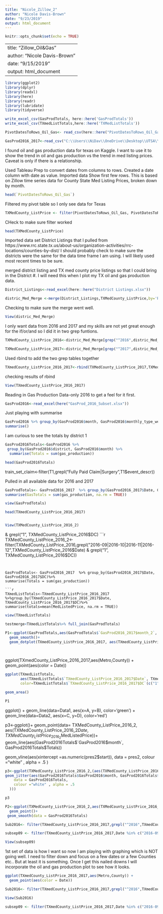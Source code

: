 ```yaml
---
title: "Nicole_Zillow_2"
author: "Nicole Davis-Brown"
date: "9/23/2019"
output: html_document
---
```


```r
knitr::opts_chunk$set(echo = TRUE)
```

---
title: "Zillow_Oil&Gas"
author: "Nicole Davis-Brown"
date: "9/15/2019"
output: html_document
---

```r
library(ggplot2)
library(dplyr)
library(readxl)
library(here)
library(readr)
library(lubridate)
library(tidyverse)
```

```r
write_excel_csv(GasProdTotals, here::here('GasProdTotals'))
write_excel_csv(TXmedListTotals,here::here('TXMedListTotals'))
```


```r
PivotDatesToRows_Oil_Gas<- read_csv(here::here("PivotDatesToRows_Oil_Gas.csv"))
```

```r
GasProd2016_2017<-read_csv("C:\\Users\\NiDav\\OneDrive\\Desktop\\UTSA\\DataVisual&Tech_Fall19\\Group_Project\\Oil&Gas\\GasProd_9.16-7.17_TexasDistricts.csv")
```



I found oil and gas production data for texas on Kaggle. I want to use it to show the trend in oil and gas production vs the trend in med listing prices. Caveat is only if there is a relationship. 



Used Tableau Prep to convert dates from columns to rows. Created a date column with date as value. Imported data
Show first few rows. This is based on Zillow time series data for County State Med Listing Prices, broken down by month.

```r
head(`PivotDatesToRows_Oil_Gas`)
```

Filtered my pivot table so I only see data for Texas

```r
TXMedCounty_ListPrice <- filter(PivotDatesToRows_Oil_Gas, PivotDatesToRows_Oil_Gas$State =="TX")
```


CHeck to make sure filter worked
```r
head(TXMedCounty_ListPrice)
```

Imported data set District Listings that I pulled from https://www.rrc.state.tx.us/about-us/organization-activities/rrc-locations/counties-by-dist/ 
I should probably check to make sure the districts were the same for the data time frame I am using. I will likely used most recent times to be sure.

merged district listing and TX med county price listings so that I could bring in the District #. I will need this when I plot my TX oil and gas production data. 



```r
District_Listings<-read_excel(here::here("District Listings.xlsx"))
```



```r
distric_Med_Merge <-merge(District_Listings,TXMedCounty_ListPrice,by='RegionName')
```

Checking to make sure the merge went well. 


```r
View(distric_Med_Merge)
```

I only want data from 2016 and 2017 and my skills are not yet great enough for the if/or/and so I did it in two grep funtions. 

```r
TXMedCounty_ListPrice_2016<-distric_Med_Merge[grep("^2016",distric_Med_Merge$Date),]
```


```r
TXMedCounty_ListPrice_2017<-distric_Med_Merge[grep("^2017",distric_Med_Merge$Date),]
```

Used rbind to add the two grep tables together

```r
TXmedCounty_ListPrice_2016_2017<-rbind(TXMedCounty_ListPrice_2017,TXMedCounty_ListPrice_2016)
```

checking results of rbind


```r
View(TXmedCounty_ListPrice_2016_2017)
```


Reading in Gas Production Data-only 2016 to get a feel for it first. 
```r
GasProd2016<-read_excel(here("GasProd_2016_Subset.xlsx"))
```


Just playing with summarise
```r
GasProd2016 %>% group_by(GasProd2016$month, GasProd2016$monthly_type_well)%>%
summarise()
```



I am curious to see the totals by district 1
```r
GasProd2016Totals<-GasProd2016 %>%
 group_by(GasProd2016$district, GasProd2016$month) %>%
  summarise(Totals = sum(gas_production))
```



```r
head(GasProd2016Totals)
```
train_set_claim<-filter(T1,grepl("Fully Paid Claim|Surgery",T1$event_descr))


Pulled in all available data for 2016 and 2017
```r
GasProdTotals<- GasProd2016_2017  %>% group_by(GasProd2016_2017$Date, GasProd2016_2017$DC)%>%
summarise(GasTotals = sum(gas_production, na.rm = TRUE))
```


```r
view(GasProdTotals)
```

```r
head(TXmedCounty_ListPrice_2016_2017)
```

```r


```


```r
View(TXMedCounty_ListPrice_2016_2)
```

 & grepl("1", TXMedCounty_ListPrice_2016$DC)
```r
TXMedCounty_ListPrice_2016_2<-filter(TXMedCounty_ListPrice_2016,grepl("2016-09|2016-10|2016-11|2016-12",TXMedCounty_ListPrice_2016$Date) & grepl("1", TXMedCounty_ListPrice_2016$DC))
```


GasProdTotals<- GasProd2016_2017  %>% group_by(GasProd2016_2017$Date, GasProd2016_2017$DC)%>%
summarise(Totals = sum(gas_production))

```r

TXmedListTotals<-TXmedCounty_ListPrice_2016_2017 %>%group_by(TXmedCounty_ListPrice_2016_2017$Date, TXmedCounty_ListPrice_2016_2017$DC)%>%
summarise(totals=mean(MedListedPrice, na.rm = TRUE))
```

```r
view(TXmedListTotals)
```



```r
testmerge<TXmedListTotals%>% full_join(GasProdTotals)
```


```r
P1<-ggplot(GasProdTotals,aes(GasProdTotals$`GasProd2016_2017$month_2`, GasProdTotals$Totals))+
  geom_smooth()+
  geom_dotplot(TXmedCounty_ListPrice_2016_2017, aes(TXmedCounty_ListPrice_2016_2017$Date,TXmedCounty_ListPrice_2016_2017$MedListedPrice))
                   
  
```

ggplot(TXmedCounty_ListPrice_2016_2017,aes(Metro,County)) +
  geom_point(aes(color = Date))


```r
ggplot(TXmedListTotals, 
       aes(TXmedListTotals$`TXmedCounty_ListPrice_2016_2017$Date`, TXmedListTotals$totals),
       color=TXmedListTotals$`TXmedCounty_ListPrice_2016_2017$DC`(c("1", "2","3", "4","5", "6"))) +

geom_area()
```


```r
P1
```



ggplot() + 
geom_line(data=Data1, aes(x=A, y=B), color='green') + 
geom_line(data=Data2, aes(x=C, y=D), color='red')

p3<-ggplot()+
  geom_point(data= TXMedCounty_ListPrice_2016_2,
             aes(TXMedCounty_ListPrice_2016_2$Date,TXMedCounty_ListPrice_2016_2$MedListedPrice))+
  geom_line(aes(GasProd2016Totals$`GasProd2016$month`, GasProd2016Totals$Totals))

geom_vline(aes(xintercept =as.numeric(pres2$start)),
    data = pres2,
    colour ="white" , alpha = .5
  )

```r
p3<-ggplot(TXMedCounty_ListPrice_2016_2,(aes(TXMedCounty_ListPrice_2016_2$Date)+
geom_jitter(aes(GasProd2016Totals$GasProd2016$month, GasProd2016Totals$Totals),
    data = GasProd2016Totals,
    colour ="white" , alpha = .5
  )))

```

```r
p3
```


```r
P2<-ggplot(TXMedCounty_ListPrice_2016_2,aes(TXMedCounty_ListPrice_2016_2$Date,TXMedCounty_ListPrice_2016_2$MedListedPrice, color= TXMedCounty_ListPrice_2016_2$County) )+
  geom_point()+
 geom_smooth(data = GasProd2016Totals)
```




```r
Sub2016<- filter(TXmedCounty_ListPrice_2016_2017,grepl("^2016",TXmedCounty_ListPrice_2016_2017$Date))
```

```r
subsep09 <- filter(TXmedCounty_ListPrice_2016_2017,Date %in% c("2016-09", "2016-11", "2016-10", "2016-12"))
```

```r
View(subsep09)
```




1st set of data is how I want so now I am playing with graphing which is NOT going well. I need to filter down and focus on a few dates or a few Counties etc.. But at least it is something. Once I get this nailed downs I will incorporate the oil and gas production plot to see how it looks. 

```r
ggplot(TXmedCounty_ListPrice_2016_2017,aes(Metro,County)) +
  geom_point(aes(color = Date))
```



```r
Sub2016<- filter(TXmedCounty_ListPrice_2016_2017,grepl("^2016",TXmedCounty_ListPrice_2016_2017$Date))
```

```r
View(Sub2016)
```

```r
subsep09 <- filter(TXmedCounty_ListPrice_2016_2017,Date %in% c("2016-09", "2016-11"))
```

